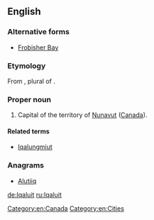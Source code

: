 {{wikipedia}}
==English==

===Alternative forms===
* [[Frobisher Bay]] {{qualifier|former name}}

===Etymology===
From {{etyl|ike}} {{term|ᐃᖃᓗᐃᑦ||place of fish|sc=Cans}}, plural of {{term|ᐃᖃᓗᒃ||fish|tr=[[iqaluk]]|sc=Cans}}.

===Proper noun===
{{en-proper noun}}

# Capital of the territory of [[Nunavut]] ([[Canada]]).

====Related terms====
* [[Iqalungmiut]]

===Anagrams===
* [[Alutiiq#English|Alutiiq]]


[[Category:en:Canada]]
[[Category:en:Cities]]

[[de:Iqaluit]]
[[ru:Iqaluit]]